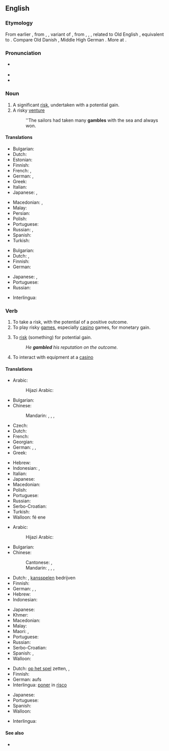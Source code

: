 {{also|Gamble}}
==English==
{{wikipedia|Gamble (disambiguation)}}

{{wikipedia}}

===Etymology===
From earlier {{m|en|gamel}}, from {{inh|en|enm|*gamlen}}, {{m|enm|*gamelen}}, variant of {{der|en|enm|gamenen}}, from {{der|en|ang|gæmnian}}, {{m|ang|gamnian}}, {{m|ang|gamenian||to joke; play}}, related to Old English {{m|ang|gamen||joy; mirth; pleasure; entertainment; pastime; sport; game}}, equivalent to {{suffix|en|game|le}}. Compare Old Danish {{m|gmq-oda|gammel}}, Middle High German {{m|gmh|gamel||pleasure; fun}}. More at {{l|en|game}}.

===Pronunciation===
* {{a|UK|US}} {{IPA|/ˈɡæm.bəl/|lang=en}}
* {{rhymes|æmbəl|lang=en}}
* {{homophones|lang=en|gambol}}

===Noun===
{{en-noun}}

# A significant [[risk]], undertaken with a potential gain.
# A risky [[venture]]
#: ''The sailors had taken many '''gambles''' with the sea and always won.

====Translations====
{{trans-top|a risk undertaken with a potential gain}}
* Bulgarian: {{t+|bg|риск|m|sc=Cyrl}}
* Dutch: {{t+|nl|gok|m}}
* Estonian: {{t|et|õnnemäng}}
* Finnish: {{t+|fi|uhkapeli}}
* French: {{t+|fr|pari|m}}, {{t+|fr|jeu de hasard|m}}
* German: {{t+|de|Glücksspiel|n}}, {{t|de|Hazardspiel|n}}
* Greek: {{t+|el|στοίχημα|n}}
* Italian: {{t+|it|scommessa|f}}
* Japanese: {{t|ja|賭け|tr=かけ, kake|sc=Jpan}}, {{t|ja|ギャンブル|tr=gyanburu|sc=Jpan}}
{{trans-mid}}
* Macedonian: {{t|mk|коцка|f|tr=kócka}}, {{t|mk|комар|m|tr=kómar}}
* Malay: {{t|ms|taruhan}}
* Persian: {{t+|fa|قمار|tr=ghomâr|sc=fa-Arab}}
* Polish: {{t+|pl|hazard|m}}
* Portuguese: {{t+|pt|aposta|f}}
* Russian: {{t+|ru|аза́ртная игра́|f}}, {{t+|ru|авантю́ра|f}}
* Spanish: {{t+|es|apuesta}}
* Turkish: {{t+|tr|kumar}}
{{trans-bottom}}

{{trans-top|a risky venture}}
* Bulgarian: {{t+|bg|авантюра|f|sc=Cyrl}}
* Dutch: {{t+|nl|gok|m}}, {{t+|nl|waagstuk|n}}
* Finnish: {{t+|fi|uhkapeli}}
* German: {{t+|de|Glücksspiel|n}}
{{trans-mid}}
* Japanese: {{t|ja|賭け|tr=かけ, kake|sc=Jpan}}, {{t|ja|ギャンブル|tr=gyanburu|sc=Jpan}}
* Portuguese: {{t+|pt|aposta|f}}
* Russian: {{t+|ru|авантю́ра|f}}
{{trans-bottom}}

{{checktrans-top}}
* Interlingua: {{t-check|ia|joco}}
{{trans-mid}}
{{trans-bottom}}

===Verb===
{{en-verb|gambl}}

# To take a risk, with the potential of a positive outcome.
# To play risky [[game]]s, especially [[casino]] games, for monetary gain.
# {{lb|en|transitive}} To [[risk]] (something) for potential gain.
#: ''He '''gambled''' his reputation on the outcome.''
# To interact with equipment at a [[casino]]

====Translations====
{{trans-top|to take a risk, with the potential of a positive outcome}}
* Arabic: {{t|ar|قِمَار|m|f}}
*: Hijazi Arabic: {{t|acw|قُمار|m|tr=gumār|sc=Arab}}
* Bulgarian: {{t+|bg|рискувам|sc=Cyrl}}
* Chinese:
*: Mandarin: {{t+|cmn|賭博|sc=Hani}}, {{t+|cmn|赌博|tr=dǔbó|sc=Hani}}, {{t+|cmn|賭錢|sc=Hani}}, {{t+|cmn|赌钱|tr=dǔqián|sc=Hani}}
* Czech: {{t+|cs|riskovat}}
* Dutch: {{t+|nl|gokken}}
* French: {{t+|fr|parier}}
* Georgian: {{t-needed|ka}}
* German: {{t+|de|riskant}} {{t+|de|spielen}}, {{t+|de|spekulieren}}, {{qualifier|slang}} {{t+|de|zocken}}
* Greek: {{t+|el|στοιχηματίζω}}
{{trans-mid}}
* Hebrew: {{t+|he|הימר|tr=himér}}
* Indonesian: {{t+|id|bertaruh}}, {{t+|id|mempertaruhkan}}
* Italian: {{t+|it|scommettere}}
* Japanese: {{t+|ja|賭ける|tr=[[かける]], kakeru|sc=Jpan}}
* Macedonian: {{t|mk|се коцка|tr=se kócka}}
* Polish: {{t+|pl|ryzykować}}
* Portuguese: {{t+|pt|arriscar}}
* Russian: {{t+|ru|рискова́ть}}
* Serbo-Croatian: {{t+|sh|kockati|alt=kȍckati se}}
* Turkish: {{t-needed|tr}}
* Walloon: fé ene {{t+|wa|wadjeure}}
{{trans-bottom}}

{{trans-top|to play risky games for monetary gain}}
* Arabic: {{t|ar|قِمَار|m|f}}
*: Hijazi Arabic: {{t|acw|قُمار|m|tr=gumār|sc=Arab}}
* Bulgarian: {{t|bg|играя комар|sc=Cyrl}}
* Chinese:
*: Cantonese: {{t|yue|賭錢|sc=Hani}}, {{t|yue|赌钱|tr=dou2 cin4-2|sc=Hani}}
*: Mandarin: {{t+|cmn|賭博|sc=Hani}}, {{t+|cmn|赌博|tr=dǔbó|sc=Hani}}, {{t+|cmn|賭錢|sc=Hani}}, {{t+|cmn|赌钱|tr=dǔqián|sc=Hani}}
* Dutch: {{t+|nl|gokken}}, [[kansspel]]en bedrijven
* Finnish: {{t|fi|uhkapelata}}
* German: {{t+|de|wetten}}, {{t+|de|spielen}}, {{qualifier|slang}} {{t+|de|zocken}}
* Hebrew: {{t+|he|הימר|tr=himér}}
* Indonesian: {{t+|id|berjudi}}
{{trans-mid}}
* Japanese: {{t+|ja|賭ける|tr=[[かける]], kakeru|sc=Jpan}}
* Khmer: {{t-needed|km}}
* Macedonian: {{t|mk|се коцка|tr=se kócka}}
* Malay: {{t|ms|judi}}
* Maori: {{t|mi|purei moni}}, {{t|mi|petipeti}}
* Portuguese: {{t+|pt|apostar}}
* Russian: {{t|ru|игра́ть в аза́ртные и́гры}}
* Serbo-Croatian: {{t+|sh|kockati|alt=kȍckati se}}
* Spanish: {{t+|es|apostar}}, {{t+|es|jugar}}
* Walloon: {{t+|wa|trimler}}
{{trans-bottom}}

{{trans-top|''(transitive)'' to risk something for potential gain}}
* Dutch: [[op het spel]] zetten, {{t+|nl|vergokken}}, {{t+|nl|wagen}}
* Finnish: {{t+|fi|vaarantaa}}
* German: aufs {{t+|de|Spiel|n}} {{t+|de|setzen}}
* Interlingua: [[poner]] in [[risco]]
{{trans-mid}}
* Japanese: {{t|ja|懸ける|tr=[[かける]], kakeru|sc=Jpan}}
* Portuguese: {{t+|pt|arriscar}}
* Spanish: {{t+|es|apostar}}
* Walloon: {{t+|wa|risker}}
{{trans-bottom}}

<!--intransitive? both? In English, the 1st and 3rd are not distinct senses. -->
{{checktrans-top}}
* Interlingua: {{t-check|ia|jocar}}
{{trans-mid}}
{{trans-bottom}}

====See also====
* {{l|en|game of chance}}
